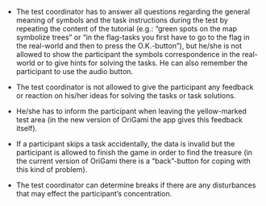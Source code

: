 - The test coordinator has to answer all questions regarding the general meaning of symbols and the task instructions during the test by repeating the content of the tutorial (e.g.: "green spots on the map symbolize trees" or "in the flag-tasks you first have to go to the flag in the real-world and then to press the O.K.-button"), but he/she is not allowed to show the participant the symbols correspondence in the real-world or to give hints for solving the tasks. He can also remember the participant to use the audio button.

- The test coordinator is not allowed to give the participant any feedback or reaction on his/her ideas for solving the tasks or task solutions.

- He/she has to inform the participant when leaving the yellow-marked test area (in the new version of OriGami the app gives this feedback itself).

- If a participant skips a task accidentally, the data is invalid but the participant is allowed to finish the game in order to find the treasure (in the current version of OriGami there is a "back"-button for coping with this kind of problem).

- The test coordinator can determine breaks if there are any disturbances that may effect the participant's concentration.